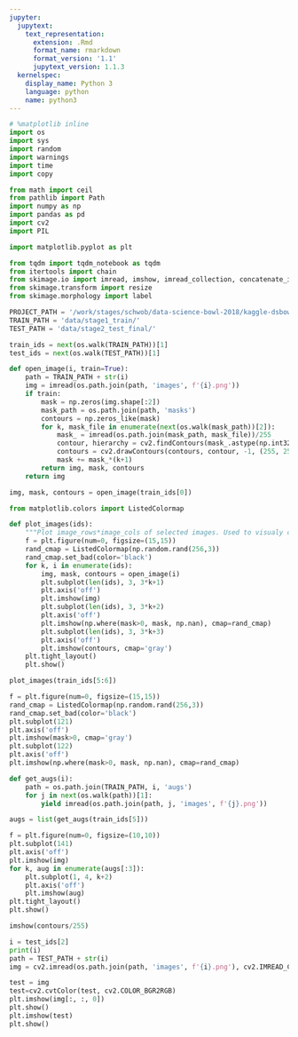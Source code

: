```yaml
---
jupyter:
  jupytext:
    text_representation:
      extension: .Rmd
      format_name: rmarkdown
      format_version: '1.1'
      jupytext_version: 1.1.3
  kernelspec:
    display_name: Python 3
    language: python
    name: python3
---
```


```python
# %matplotlib inline
import os
import sys
import random
import warnings
import time
import copy

from math import ceil
from pathlib import Path
import numpy as np
import pandas as pd
import cv2
import PIL

import matplotlib.pyplot as plt

from tqdm import tqdm_notebook as tqdm
from itertools import chain
from skimage.io import imread, imshow, imread_collection, concatenate_images
from skimage.transform import resize
from skimage.morphology import label

PROJECT_PATH = '/work/stages/schwob/data-science-bowl-2018/kaggle-dsbowl-2018/'
TRAIN_PATH = 'data/stage1_train/'
TEST_PATH = 'data/stage2_test_final/'
```

```python
train_ids = next(os.walk(TRAIN_PATH))[1]
test_ids = next(os.walk(TEST_PATH))[1]
```

```python
def open_image(i, train=True):
    path = TRAIN_PATH + str(i)
    img = imread(os.path.join(path, 'images', f'{i}.png'))
    if train:
        mask = np.zeros(img.shape[:2])
        mask_path = os.path.join(path, 'masks')
        contours = np.zeros_like(mask)
        for k, mask_file in enumerate(next(os.walk(mask_path))[2]):
            mask_ = imread(os.path.join(mask_path, mask_file))/255
            contour, hierarchy = cv2.findContours(mask_.astype(np.int32), cv2.RETR_CCOMP, cv2.CHAIN_APPROX_NONE)
            contours = cv2.drawContours(contours, contour, -1, (255, 255, 255))
            mask += mask_*(k+1)
        return img, mask, contours
    return img
```

```python
img, mask, contours = open_image(train_ids[0])
```

```python
from matplotlib.colors import ListedColormap

def plot_images(ids):
    """Plot image_rows*image_cols of selected images. Used to visualy check clusterization"""
    f = plt.figure(num=0, figsize=(15,15))
    rand_cmap = ListedColormap(np.random.rand(256,3))
    rand_cmap.set_bad(color='black')
    for k, i in enumerate(ids):
        img, mask, contours = open_image(i)
        plt.subplot(len(ids), 3, 3*k+1)
        plt.axis('off')
        plt.imshow(img)
        plt.subplot(len(ids), 3, 3*k+2)
        plt.axis('off')
        plt.imshow(np.where(mask>0, mask, np.nan), cmap=rand_cmap)
        plt.subplot(len(ids), 3, 3*k+3)
        plt.axis('off')
        plt.imshow(contours, cmap='gray')
    plt.tight_layout()
    plt.show()
```

```python
plot_images(train_ids[5:6])
```

```python
f = plt.figure(num=0, figsize=(15,15))
rand_cmap = ListedColormap(np.random.rand(256,3))
rand_cmap.set_bad(color='black')
plt.subplot(121)
plt.axis('off')
plt.imshow(mask>0, cmap='gray')
plt.subplot(122)
plt.axis('off')
plt.imshow(np.where(mask>0, mask, np.nan), cmap=rand_cmap)
```

```python
def get_augs(i):
    path = os.path.join(TRAIN_PATH, i, 'augs')
    for j in next(os.walk(path))[1]:
        yield imread(os.path.join(path, j, 'images', f'{j}.png'))
```

```python
augs = list(get_augs(train_ids[5]))
```

```python
f = plt.figure(num=0, figsize=(10,10))
plt.subplot(141)
plt.axis('off')
plt.imshow(img)
for k, aug in enumerate(augs[:3]):
    plt.subplot(1, 4, k+2)
    plt.axis('off')
    plt.imshow(aug)
plt.tight_layout()
plt.show()
```

```python
imshow(contours/255)
```

```python
i = test_ids[2]
print(i)
path = TEST_PATH + str(i)
img = cv2.imread(os.path.join(path, 'images', f'{i}.png'), cv2.IMREAD_COLOR)
```

```python
test = img
test=cv2.cvtColor(test, cv2.COLOR_BGR2RGB)
plt.imshow(img[:, :, 0])
plt.show()
plt.imshow(test)
plt.show()
```

```python

```

```python

```
